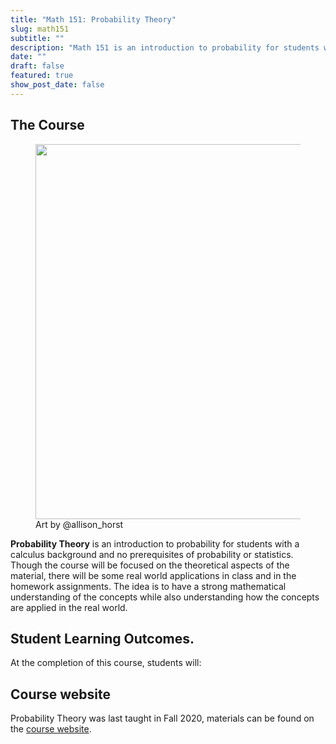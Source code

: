 ```yaml
---
title: "Math 151: Probability Theory"
slug: math151
subtitle: ""
description: "Math 151 is an introduction to probability for students with a calculus background and no prerequisites of probability or statistics. Though the course will be focused on the theoretical aspects of the material, there will be some real world applications in class and in the homework assignments. The idea is to have a strong mathematical understanding of the concepts while also understanding how the concepts are applied in the real world."
date: ""
draft: false
featured: true
show_post_date: false
---
```


## The Course

<figure>
<img src="continuous_discrete_featured.png" align="right" width = "600">
<figcaption>Art by @allison_horst</figcaption>
</figure>


**Probability Theory** is an introduction to probability for students with a calculus background and no prerequisites of probability or statistics. Though the course will be focused on the theoretical aspects of the material, there will be some real world applications in class and in the homework assignments. The idea is to have a strong mathematical understanding of the concepts while also understanding how the concepts are applied in the real world.

## Student Learning Outcomes.
At the completion of this course, students will:



## Course website

Probability Theory was last taught in Fall 2020, materials can be found on the <a href = "https://research.pomona.edu/johardin/math151f20/" target = "_blank">course website</a>.
